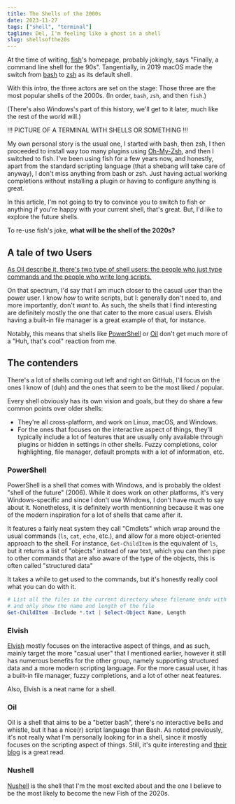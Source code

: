 ```yaml
---
title: The Shells of the 2000s
date: 2023-11-27
tags: ["shell", "terminal"]
tagline: Del, I'm feeling like a ghost in a shell
slug: shellsofthe20s
---
```


At the time of writing, [fish](https://fishshell.com/)'s homepage, probably jokingly, says "Finally, a command line shell for the 90s". Tangentially, in 2019 macOS made the switch from [bash](https://www.gnu.org/software/bash/) to [zsh](https://www.zsh.org/) as its default shell.

With this intro, the three actors are set on the stage: Those three are the most popular shells of the 2000s. (In order, `bash`, `zsh`, and then `fish`.)

(There's also Windows's part of this history, we'll get to it later, much like the rest of the world will.)

!!! PICTURE OF A TERMINAL WITH SHELLS OR SOMETHING !!!


My own personal story is the usual one, I started with bash, then zsh, I then proceeded to install way too many plugins using [Oh-My-Zsh](https://ohmyz.sh/), and then I switched to fish. I've been using fish for a few years now, and honestly, apart from the standard scripting language (that a shebang will take care of anyway), I don't miss anything from bash or zsh. Just having actual working completions without installing a plugin or having to configure anything is great.

In this article, I'm not going to try to convince you to switch to fish or anything if you're happy with your current shell, that's great. But, I'd like to explore the future shells.

To re-use fish's joke, **what will be the shell of the 2020s?**

## A tale of two Users

[As Oil describe it, there's two type of shell users: the people who just type commands and the people who write long scripts.](http://www.oilshell.org/blog/2021/01/why-a-new-shell.html#how-is-oil-different-than-bash-or-zsh)

On that spectrum, I'd say that I am much closer to the casual user than the power user. I know *how* to write scripts, but I: generally don't need to, and more importantly, don't *want* to. As such, the shells that I find interesting are definitely mostly the one that cater to the more casual users. Elvish having a built-in file manager is a great example of that, for instance.

Notably, this means that shells like [PowerShell](https://docs.microsoft.com/en-us/powershell/) or [Oil](https://www.oilshell.org/) don't get much more of a "Huh, that's cool" reaction from me.

## The contenders

There's a lot of shells coming out left and right on GitHub, I'll focus on the ones I know of (duh) and the ones that seem to be the most liked / popular.

Every shell obviously has its own vision and goals, but they do share a few common points over older shells:

- They're all cross-platform, and work on Linux, macOS, and Windows.
- For the ones that focuses on the interactive aspect of things, they'll typically include a lot of features that are usually only available through plugins or hidden in settings in other shells. Fuzzy completions, color highlighting, file manager, default prompts with a lot of information, etc.

### PowerShell

PowerShell is a shell that comes with Windows, and is probably the oldest "shell of the future" (2006). While it does work on other platforms, it's very Windows-specific and since I don't use Windows, I don't have much to say about it. Nonetheless, it is definitely worth mentionning because it was one of the modern inspiration for a lot of shells that came after it.

It features a fairly neat system they call "Cmdlets" which wrap around the usual commands (`ls`, `cat`, `echo`, etc.), and allow for a more object-oriented approach to the shell. For instance, `Get-ChildItem` is the equivalent of `ls`, but it returns a list of "objects" instead of raw text, which you can then pipe to other commands that are also aware of the type of the objects, this is often called "structured data"

It takes a while to get used to the commands, but it's honestly really cool what you can do with it.

```powershell
# List all the files in the current directory whose filename ends with .txt
# and only show the name and length of the file
Get-ChildItem -Include *.txt | Select-Object Name, Length
```

### Elvish

[Elvish](https://elv.sh/) mostly focuses on the interactive aspect of things, and as such, mainly target the more "casual user" that I mentioned earlier, however it still has numerous benefits for the other group, namely supporting structured data and a more modern scripting language. For the more casual user, it has a built-in file manager, fuzzy completions, and a lot of other neat features.

Also, Elvish is a neat name for a shell.

### Oil

Oil is a shell that aims to be a "better bash", there's no interactive bells and whistle, but it has a nice(r) script language than Bash. As noted previously, it's not really what I'm personally looking for in a shell, since it mostly focuses on the scripting aspect of things. Still, it's quite interesting and [their blog](https://www.oilshell.org/blog/) is a great read.

### Nushell

[Nushell](https://www.nushell.sh/) is the shell that I'm the most excited about and the one I believe to be the most likely to become the new Fish of the 2020s.
